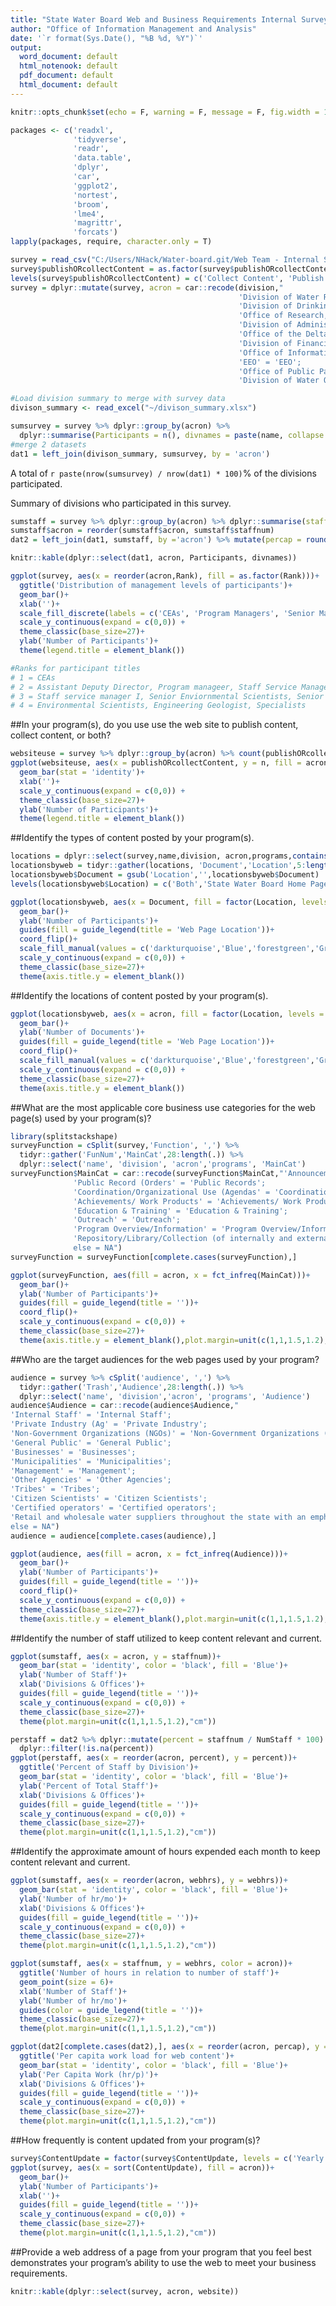 ```yaml
---
title: "State Water Board Web and Business Requirements Internal Survey"
author: "Office of Information Management and Analysis"
date: '`r format(Sys.Date(), "%B %d, %Y")`'
output:
  word_document: default
  html_notenook: default
  pdf_document: default
  html_document: default
---
```


```r
knitr::opts_chunk$set(echo = F, warning = F, message = F, fig.width = 15.5, fig.height = 9)
```

```r
packages <- c('readxl',
              'tidyverse',
              'readr',
              'data.table',
              'dplyr',
              'car',
              'ggplot2',
              'nortest',
              'broom',
              'lme4',
              'magrittr',
              'forcats')
lapply(packages, require, character.only = T)
```

```r
survey = read_csv("C:/Users/NHack/Water-board.git/Web Team - Internal Survey (Responses) - Form Responses 1.csv")
survey$publishORcollectContent = as.factor(survey$publishORcollectContent)
levels(survey$publishORcollectContent) = c('Collect Content', 'Publish Content', 'Both')
survey = dplyr::mutate(survey, acron = car::recode(division,"
                                                   'Division of Water Rights'= 'DWR';
                                                   'Division of Drinking Water' = 'DDW';
                                                   'Office of Research, Planning & Performance' = 'ORPP';
                                                   'Division of Administrative Services'= 'DAS';
                                                   'Office of the Delta Water Master' = 'ODWM';
                                                   'Division of Financial Assistance' = 'DFA';
                                                   'Office of Information Management & Analysis'= 'OIMA';
                                                   'EEO' = 'EEO';
                                                   'Office of Public Participation' = 'OPP';
                                                   'Division of Water Quality - Surface Water Regulatory Branch' = 'DWQ-S'"))

#Load division summary to merge with survey data
divison_summary <- read_excel("~/divison_summary.xlsx")
```

```r
sumsurvey = survey %>% dplyr::group_by(acron) %>%
  dplyr::summarise(Participants = n(), divnames = paste(name, collapse = ', '))
#merge 2 datasets
dat1 = left_join(divison_summary, sumsurvey, by = 'acron') 
```

A total of `r paste(nrow(sumsurvey) / nrow(dat1) * 100)`% of the divisions participated.

Summary of divisions who participated in this survey.
```r
sumstaff = survey %>% dplyr::group_by(acron) %>% dplyr::summarise(staffnum = sum(ceiling(Staffnum)),webhrs = sum(ceiling(hoursnum)))
sumstaff$acron = reorder(sumstaff$acron, sumstaff$staffnum)
dat2 = left_join(dat1, sumstaff, by ='acron') %>% mutate(percap = round(webhrs / staffnum, digits = 2))

knitr::kable(dplyr::select(dat1, acron, Participants, divnames))

ggplot(survey, aes(x = reorder(acron,Rank), fill = as.factor(Rank)))+
  ggtitle('Distribution of management levels of participants')+
  geom_bar()+
  xlab('')+
  scale_fill_discrete(labels = c('CEAs', 'Program Managers', 'Senior Managers', 'Other Staff'))+
  scale_y_continuous(expand = c(0,0)) +
  theme_classic(base_size=27)+
  ylab('Number of Participants')+
  theme(legend.title = element_blank())

#Ranks for participant titles
# 1 = CEAs
# 2 = Assistant Deputy Director, Program manageer, Staff Service Manager (II & III), Supervising Engineers
# 3 = Staff service manager I, Senior Enviornmental Scientists, Senior Engineers
# 4 = Environmental Scientists, Engineering Geologist, Specialists
```


##In your program(s), do you use use the web site to publish content, collect content, or both?

```r
websiteuse = survey %>% dplyr::group_by(acron) %>% count(publishORcollectContent)
ggplot(websiteuse, aes(x = publishORcollectContent, y = n, fill = acron))+
  geom_bar(stat = 'identity')+
  xlab('')+
  scale_y_continuous(expand = c(0,0)) +
  theme_classic(base_size=27)+
  ylab('Number of Participants')+
  theme(legend.title = element_blank())
```

##Identify the types of content posted by your program(s). 

```r
locations = dplyr::select(survey,name,division, acron,programs,contains('Location'))
locationsbyweb = tidyr::gather(locations, 'Document','Location',5:length(locations))
locationsbyweb$Document = gsub('Location','',locationsbyweb$Document)
levels(locationsbyweb$Location) = c('Both','State Water Board Home Page','Program Home and Sub-Page(s)','N/A')

ggplot(locationsbyweb, aes(x = Document, fill = factor(Location, levels = c('Both','State Water Board Home Page','Program Home and Sub-Page(s)','N/A'))))+
  geom_bar()+
  ylab('Number of Participants')+
  guides(fill = guide_legend(title = 'Web Page Location'))+
  coord_flip()+
  scale_fill_manual(values = c('darkturquoise','Blue','forestgreen','Grey'))+
  scale_y_continuous(expand = c(0,0)) +
  theme_classic(base_size=27)+
  theme(axis.title.y = element_blank())
```

##Identify the locations of content posted by your program(s).

```r
ggplot(locationsbyweb, aes(x = acron, fill = factor(Location, levels = c('Both','State Water Board Home Page','Program Home and Sub-Page(s)','N/A'))))+
  geom_bar()+
  ylab('Number of Documents')+
  guides(fill = guide_legend(title = 'Web Page Location'))+
  coord_flip()+
  scale_fill_manual(values = c('darkturquoise','Blue','forestgreen','Grey'))+
  scale_y_continuous(expand = c(0,0)) +
  theme_classic(base_size=27)+
  theme(axis.title.y = element_blank())
```


##What are the most applicable core business use categories for the web page(s) used by your program(s)?

```r
library(splitstackshape)
surveyFunction = cSplit(survey,'Function', ',') %>%
  tidyr::gather('FunNum','MainCat',28:length(.)) %>%
  dplyr::select('name', 'division', 'acron','programs', 'MainCat')
surveyFunction$MainCat = car::recode(surveyFunction$MainCat,"'Announcements' = 'Annoucements';
              'Public Record (Orders' = 'Public Records';
              'Coordination/Organizational Use (Agendas' = 'Coordination/Organizational Use';
              'Achievements/ Work Products' = 'Achievements/ Work Products';
              'Education & Training' = 'Education & Training';
              'Outreach' = 'Outreach';
              'Program Overview/Information' = 'Program Overview/Information';
              'Repository/Library/Collection (of internally and externally developed resources and links)' = 'Repository';
              else = NA")
surveyFunction = surveyFunction[complete.cases(surveyFunction),]

ggplot(surveyFunction, aes(fill = acron, x = fct_infreq(MainCat)))+
  geom_bar()+
  ylab('Number of Participants')+
  guides(fill = guide_legend(title = ''))+
  coord_flip()+
  scale_y_continuous(expand = c(0,0)) +
  theme_classic(base_size=27)+
  theme(axis.title.y = element_blank(),plot.margin=unit(c(1,1,1.5,1.2),"cm"))
```

##Who are the target audiences for the web pages used by your program?

```r
audience = survey %>% cSplit('audience', ',') %>%
  tidyr::gather('Trash','Audience',28:length(.)) %>%
  dplyr::select('name', 'division','acron', 'programs', 'Audience')
audience$Audience = car::recode(audience$Audience,"
'Internal Staff' = 'Internal Staff';
'Private Industry (Ag' = 'Private Industry';
'Non-Government Organizations (NGOs)' = 'Non-Government Organizations (NGOs)';
'General Public' = 'General Public';
'Businesses' = 'Businesses';
'Municipalities' = 'Municipalities';
'Management' = 'Management';
'Other Agencies' = 'Other Agencies';
'Tribes' = 'Tribes';
'Citizen Scientists' = 'Citizen Scientists';
'Certified operators' = 'Certified operators';
'Retail and wholesale water suppliers throughout the state with an emphasis on 410 urban water suppliers.' = 'Water suppliers';
else = NA")
audience = audience[complete.cases(audience),]

ggplot(audience, aes(fill = acron, x = fct_infreq(Audience)))+
  geom_bar()+
  ylab('Number of Participants')+
  guides(fill = guide_legend(title = ''))+
  coord_flip()+
  scale_y_continuous(expand = c(0,0)) +
  theme_classic(base_size=27)+
  theme(axis.title.y = element_blank(),plot.margin=unit(c(1,1,1.5,1.2),"cm"))
```

##Identify the number of staff utilized to keep content relevant and current. 

```r
ggplot(sumstaff, aes(x = acron, y = staffnum))+
  geom_bar(stat = 'identity', color = 'black', fill = 'Blue')+
  ylab('Number of Staff')+
  xlab('Divisions & Offices')+
  guides(fill = guide_legend(title = ''))+
  scale_y_continuous(expand = c(0,0)) +
  theme_classic(base_size=27)+
  theme(plot.margin=unit(c(1,1,1.5,1.2),"cm"))

perstaff = dat2 %>% dplyr::mutate(percent = staffnum / NumStaff * 100) %>%
  dplyr::filter(!is.na(percent))
ggplot(perstaff, aes(x = reorder(acron, percent), y = percent))+
  ggtitle('Percent of Staff by Division')+
  geom_bar(stat = 'identity', color = 'black', fill = 'Blue')+
  ylab('Percent of Total Staff')+
  xlab('Divisions & Offices')+
  guides(fill = guide_legend(title = ''))+
  scale_y_continuous(expand = c(0,0)) +
  theme_classic(base_size=27)+
  theme(plot.margin=unit(c(1,1,1.5,1.2),"cm"))
```

##Identify the approximate amount of hours expended each month to keep content relevant and current.

```r
ggplot(sumstaff, aes(x = reorder(acron, webhrs), y = webhrs))+
  geom_bar(stat = 'identity', color = 'black', fill = 'Blue')+
  ylab('Number of hr/mo')+
  xlab('Divisions & Offices')+
  guides(fill = guide_legend(title = ''))+
  scale_y_continuous(expand = c(0,0)) +
  theme_classic(base_size=27)+
  theme(plot.margin=unit(c(1,1,1.5,1.2),"cm"))

ggplot(sumstaff, aes(x = staffnum, y = webhrs, color = acron))+
  ggtitle('Number of hours in relation to number of staff')+
  geom_point(size = 6)+
  xlab('Number of Staff')+
  ylab('Number of hr/mo')+
  guides(color = guide_legend(title = ''))+
  theme_classic(base_size=27)+
  theme(plot.margin=unit(c(1,1,1.5,1.2),"cm"))

ggplot(dat2[complete.cases(dat2),], aes(x = reorder(acron, percap), y = percap))+
  ggtitle('Per capita work load for web content')+
  geom_bar(stat = 'identity', color = 'black', fill = 'Blue')+
  ylab('Per Capita Work (hr/p)')+
  xlab('Divisions & Offices')+
  guides(fill = guide_legend(title = ''))+
  scale_y_continuous(expand = c(0,0)) +
  theme_classic(base_size=27)+
  theme(plot.margin=unit(c(1,1,1.5,1.2),"cm"))
```



##How frequently is content updated from your program(s)?

```r
survey$ContentUpdate = factor(survey$ContentUpdate, levels = c('Yearly','Quarterly','Monthly','Weekly','Daily','Hourly'))
ggplot(survey, aes(x = sort(ContentUpdate), fill = acron))+
  geom_bar()+
  ylab('Number of Participants')+
  xlab('')+
  guides(fill = guide_legend(title = ''))+
  scale_y_continuous(expand = c(0,0)) +
  theme_classic(base_size=27)+
  theme(plot.margin=unit(c(1,1,1.5,1.2),"cm"))
```

##Provide a web address of a page from your program that you feel best demonstrates your program’s ability to use the web to meet your business requirements.

```r
knitr::kable(dplyr::select(survey, acron, website))
```

